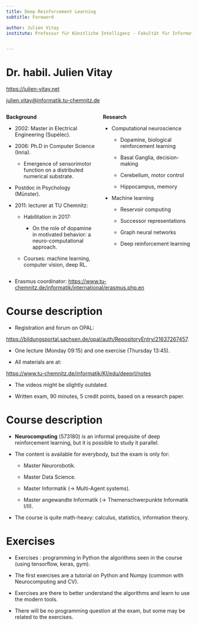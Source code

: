 ```yaml
---
title: Deep Reinforcement Learning
subtitle: Foreword

author: Julien Vitay
institute: Professur für Künstliche Intelligenz - Fakultät für Informatik


---
```


# Dr. habil. Julien Vitay

<https://julien-vitay.net>

<julien.vitay@informatik.tu-chemnitz.de>

::: {.columns}
::: {.column width=50%}


**Background**

* 2002: Master in Electrical Engineering (Supélec).

* 2006: Ph.D in Computer Science (Inria).

    * Emergence of sensorimotor function on a distributed numerical substrate.

* Postdoc in Psychology (Münster).

* 2011: lecturer at TU Chemnitz:

    * Habilitation in 2017:

        * On the role of dopamine in motivated behavior: a neuro-computational approach.

    * Courses: machine learning, computer vision, deep RL.

:::
::: {.column width=50%}


**Research**

* Computational neuroscience

    * Dopamine, biological reinforcement learning

    * Basal Ganglia, decision-making

    * Cerebellum, motor control

    * Hippocampus, memory

* Machine learning

    * Reservoir computing

    * Successor representations

    * Graph neural networks

    * Deep reinforcement learning

:::
:::


* Erasmus coordinator:  <https://www.tu-chemnitz.de/informatik/international/erasmus.php.en>

# Course description

* Registration and forum on OPAL: 

<https://bildungsportal.sachsen.de/opal/auth/RepositoryEntry/21637267457>.

* One lecture (Monday 09:15) and one exercise (Thursday 13:45).

* All materials are at:

<https://www.tu-chemnitz.de/informatik/KI/edu/deeprl/notes>

* The videos might be slightly outdated.

* Written exam, 90 minutes, 5 credit points, based on a research paper.


# Course description

* **Neurocomputing** (573180) is an informal prequisite of deep reinforcement learning, but it is possible to study it parallel.

* The content is available for everybody, but the exam is only for:

    * Master Neurorobotik.

    * Master Data Science.

    * Master Informatik ($\rightarrow$ Multi-Agent systems).

    * Master angewandte Informatik ($\rightarrow$ Themenschwerpunkte Informatik I/II).


* The course is quite math-heavy: calculus, statistics, information theory.




# Exercises

* Exercises : programming in Python the algorithms seen in the course (using tensorflow, keras, gym).

* The first exercises are a tutorial on Python and Numpy (common with Neurocomputing and CV).

* Exercises are there to better understand the algorithms and learn to use the modern tools.

* There will be no programming question at the exam, but some may be related to the exercises.

